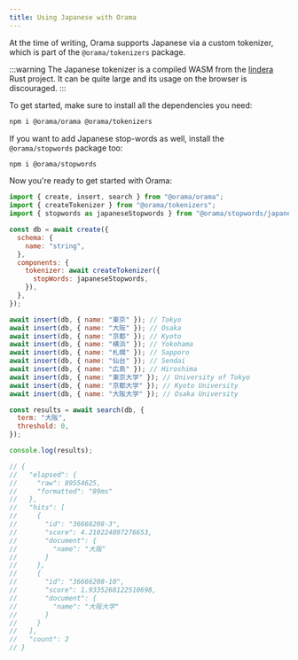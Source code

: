 ```yaml
---
title: Using Japanese with Orama
---
```


At the time of writing, Orama supports Japanese via a custom tokenizer, which is part of the `@orama/tokenizers` package.

:::warning
The Japanese tokenizer is a compiled WASM from the [lindera](https://github.com/lindera-morphology/lindera) Rust project.
It can be quite large and its usage on the browser is discouraged.
:::

To get started, make sure to install all the dependencies you need:

```sh
npm i @orama/orama @orama/tokenizers
```

If you want to add Japanese stop-words as well, install the `@orama/stopwords` package too:

```sh
npm i @orama/stopwords
```

Now you're ready to get started with Orama:

```js
import { create, insert, search } from "@orama/orama";
import { createTokenizer } from "@orama/tokenizers";
import { stopwords as japaneseStopwords } from "@orama/stopwords/japanese";

const db = await create({
  schema: {
    name: "string",
  },
  components: {
    tokenizer: await createTokenizer({
      stopWords: japaneseStopwords,
    }),
  },
});

await insert(db, { name: "東京" }); // Tokyo
await insert(db, { name: "大阪" }); // Osaka
await insert(db, { name: "京都" }); // Kyoto
await insert(db, { name: "横浜" }); // Yokohama
await insert(db, { name: "札幌" }); // Sapporo
await insert(db, { name: "仙台" }); // Sendai
await insert(db, { name: "広島" }); // Hiroshima
await insert(db, { name: "東京大学" }); // University of Tokyo
await insert(db, { name: "京都大学" }); // Kyoto University
await insert(db, { name: "大阪大学" }); // Osaka University

const results = await search(db, {
  term: "大阪",
  threshold: 0,
});

console.log(results);

// {
//   "elapsed": {
//     "raw": 89554625,
//     "formatted": "89ms"
//   },
//   "hits": [
//     {
//       "id": "36666208-3",
//       "score": 4.210224897276653,
//       "document": {
//         "name": "大阪"
//       }
//     },
//     {
//       "id": "36666208-10",
//       "score": 1.9335268122510698,
//       "document": {
//         "name": "大阪大学"
//       }
//     }
//   ],
//   "count": 2
// }
```
